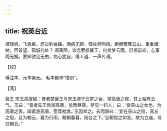 ```yaml
---
---
---
```

title: 祝英台近
---







挂轻帆，飞急桨，还过钓台路。酒病无聊，攲枕听鸣橹。断肠簇簇云山，重重烟树，回首望、孤城何处？ 间离阻，谁念萦损襄王，何曾梦云雨。旧恨前欢，心事两无据。要知欲见无由，痴心犹自，倩人道、一声传语。





【校】


傅注本、元本俱无。 毛本题作“惜别”。





【笺】


襄王 宋玉高唐赋：昔者楚襄王与宋玉游于云梦之台，望高唐之观，其上独有云气。玉曰：“昔者先王尝游高唐，怠而昼寝，梦见一妇人，曰：‘妾巫山之女也，为高唐之客。闻君游高唐，愿荐枕席。’王因幸之。去而辞曰：‘妾在巫山之阳，高丘之阻，旦为朝云，暮为行雨，朝朝暮暮，阳台之下。’旦朝视之如言。故为立庙，号曰朝云。”